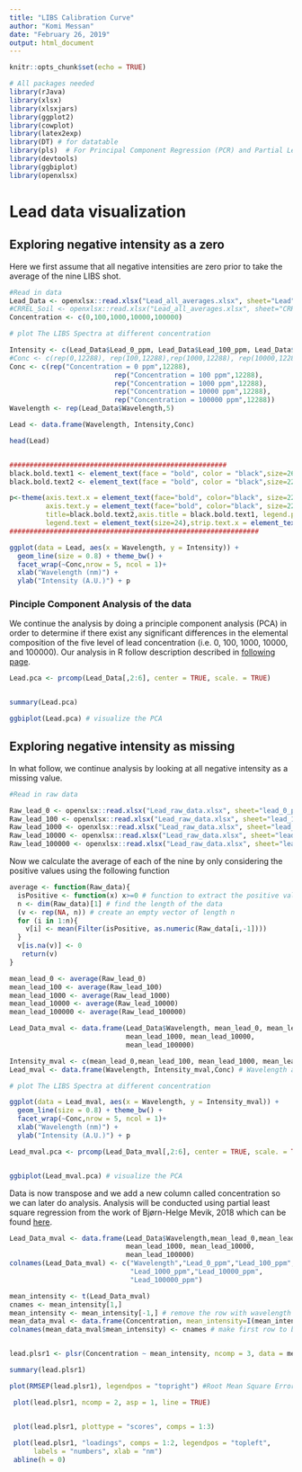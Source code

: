 ```yaml
---
title: "LIBS Calibration Curve"
author: "Komi Messan"
date: "February 26, 2019"
output: html_document
---
```


```r
knitr::opts_chunk$set(echo = TRUE)
```


```r
# All packages needed
library(rJava)
library(xlsx)
library(xlsxjars)
library(ggplot2)
library(cowplot)
library(latex2exp)
library(DT) # for datatable
library(pls)  # For Principal Component Regression (PCR) and Partial Least Squares Regression (PLSR)
library(devtools)
library(ggbiplot)
library(openxlsx)
```


# Lead data visualization 

## Exploring negative intensity as a zero

Here we first assume that all negative intensities are zero prior to take the average of the nine LIBS shot.


```r
#Read in data
Lead_Data <- openxlsx::read.xlsx("Lead_all_averages.xlsx", sheet="Lead", colNames = TRUE)
#CRREL_Soil <- openxlsx::read.xlsx("Lead_all_averages.xlsx", sheet="CRREL Soils", colNames = TRUE)
Concentration <- c(0,100,1000,10000,100000)
```




```r
# plot The LIBS Spectra at different concentration

Intensity <- c(Lead_Data$Lead_0_ppm, Lead_Data$Lead_100_ppm, Lead_Data$Lead_1000_ppm, Lead_Data$Lead_10000_ppm, Lead_Data$Lead_100000_ppm)
#Conc <- c(rep(0,12288), rep(100,12288),rep(1000,12288), rep(10000,12288),rep(100000,12288))
Conc <- c(rep("Concentration = 0 ppm",12288),
                          rep("Concentration = 100 ppm",12288),
                          rep("Concentration = 1000 ppm",12288),
                          rep("Concentration = 10000 ppm",12288),
                          rep("Concentration = 100000 ppm",12288))
Wavelength <- rep(Lead_Data$Wavelength,5)

Lead <- data.frame(Wavelength, Intensity,Conc)

head(Lead)


######################################################
black.bold.text1 <- element_text(face = "bold", color = "black",size=26) # x and y axis
black.bold.text2 <- element_text(face = "bold", color = "black",size=22) # title

p<-theme(axis.text.x = element_text(face="bold", color="black", size=22),
         axis.text.y = element_text(face="bold", color="black", size=22),
         title=black.bold.text2,axis.title = black.bold.text1, legend.position = "bottom",
         legend.text = element_text(size=24),strip.text.x = element_text(face="bold",size=22))
##############################################################

ggplot(data = Lead, aes(x = Wavelength, y = Intensity)) +
  geom_line(size = 0.8) + theme_bw() +
  facet_wrap(~Conc,nrow = 5, ncol = 1)+ 
  xlab("Wavelength (nm)") +
  ylab("Intensity (A.U.)") + p

```

### Pinciple Component Analysis of the data

We continue the analysis by doing a principle component analysis (PCA) in order to determine if there exist any significant differences in the elemental composition of the five level of lead concentration (i.e. 0, 100, 1000, 10000, and 100000). Our analysis in R follow description described in [following page](https://www.datacamp.com/community/tutorials/pca-analysis-r).


```r
Lead.pca <- prcomp(Lead_Data[,2:6], center = TRUE, scale. = TRUE)


summary(Lead.pca)

ggbiplot(Lead.pca) # visualize the PCA

```


## Exploring negative intensity as missing 

In what follow, we continue analysis by looking at all negative intensity as a missing value.

```r
#Read in raw data

Raw_lead_0 <- openxlsx::read.xlsx("Lead_raw_data.xlsx", sheet="lead_0_ppm", colNames = TRUE)
Raw_lead_100 <- openxlsx::read.xlsx("Lead_raw_data.xlsx", sheet="lead_100_ppm", colNames = TRUE)
Raw_lead_1000 <- openxlsx::read.xlsx("Lead_raw_data.xlsx", sheet="lead_1000_ppm", colNames = TRUE)
Raw_lead_10000 <- openxlsx::read.xlsx("Lead_raw_data.xlsx", sheet="lead_10000_ppm", colNames = TRUE)
Raw_lead_100000 <- openxlsx::read.xlsx("Lead_raw_data.xlsx", sheet="lead_100000_ppm", colNames = TRUE)
```

 Now we calculate the average of each of the nine by only considering the positive values using the following function
 
```r

average <- function(Raw_data){
  isPositive <- function(x) x>=0 # function to extract the positive value
  n <- dim(Raw_data)[1] # find the length of the data
  (v <- rep(NA, n)) # create an empty vector of length n
  for (i in 1:n){
    v[i] <- mean(Filter(isPositive, as.numeric(Raw_data[i,-1])))
  }
  v[is.na(v)] <- 0
   return(v)
}

mean_lead_0 <- average(Raw_lead_0)
mean_lead_100 <- average(Raw_lead_100)
mean_lead_1000 <- average(Raw_lead_1000)
mean_lead_10000 <- average(Raw_lead_10000)
mean_lead_100000 <- average(Raw_lead_100000)

Lead_Data_mval <- data.frame(Lead_Data$Wavelength, mean_lead_0, mean_lead_100,
                             mean_lead_1000, mean_lead_10000, 
                             mean_lead_100000)

Intensity_mval <- c(mean_lead_0,mean_lead_100, mean_lead_1000, mean_lead_10000, mean_lead_100000)
Lead_mval <- data.frame(Wavelength, Intensity_mval,Conc) # Wavelength and Conc are in previous block code

```
 
 
 
```r
# plot The LIBS Spectra at different concentration

ggplot(data = Lead_mval, aes(x = Wavelength, y = Intensity_mval)) +
  geom_line(size = 0.8) + theme_bw() +
  facet_wrap(~Conc,nrow = 5, ncol = 1)+
  xlab("Wavelength (nm)") +
  ylab("Intensity (A.U.)") + p

```


 
```r
Lead_mval.pca <- prcomp(Lead_Data_mval[,2:6], center = TRUE, scale. = TRUE)


ggbiplot(Lead_mval.pca) # visualize the PCA

```





Data is now transpose and we add a new column called concentration so we can later do analysis. Analysis will be conducted using partial least square regression from the work of Bjørn-Helge Mevik, 2018 which can be found [here](https://cran.r-project.org/web/packages/pls/vignettes/pls-manual.pdf).


```r
Lead_Data_mval <- data.frame(Lead_Data$Wavelength,mean_lead_0,mean_lead_100,
                             mean_lead_1000, mean_lead_10000,
                             mean_lead_100000)
colnames(Lead_Data_mval) <- c("Wavelength","Lead_0_ppm","Lead_100_ppm",
                              "Lead_1000_ppm","Lead_10000_ppm",
                              "Lead_100000_ppm")

mean_intensity <- t(Lead_Data_mval)
cnames <- mean_intensity[1,]
mean_intensity <- mean_intensity[-1,] # remove the row with wavelength
mean_data_mval <- data.frame(Concentration, mean_intensity=I(mean_intensity)) # add the concentration column but in two different matrix form using I()
colnames(mean_data_mval$mean_intensity) <- cnames # make first row to be the column name


lead.plsr1 <- plsr(Concentration ~ mean_intensity, ncomp = 3, data = mean_data_mval, validation = "LOO")

summary(lead.plsr1)

plot(RMSEP(lead.plsr1), legendpos = "topright") #Root Mean Square Error of the Prediction

 plot(lead.plsr1, ncomp = 2, asp = 1, line = TRUE)


 plot(lead.plsr1, plottype = "scores", comps = 1:3)
 
 plot(lead.plsr1, "loadings", comps = 1:2, legendpos = "topleft",
      labels = "numbers", xlab = "nm")
 abline(h = 0)
```










